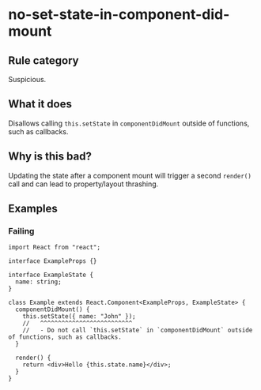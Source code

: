 # no-set-state-in-component-did-mount

## Rule category

Suspicious.

## What it does

Disallows calling `this.setState` in `componentDidMount` outside of functions, such as callbacks.

## Why is this bad?

Updating the state after a component mount will trigger a second `render()` call and can lead to property/layout thrashing.

## Examples

### Failing

```tsx twoslash
import React from "react";

interface ExampleProps {}

interface ExampleState {
  name: string;
}

class Example extends React.Component<ExampleProps, ExampleState> {
  componentDidMount() {
    this.setState({ name: "John" });
    //   ^^^^^^^^^^^^^^^^^^^^^^^^^^
    //   - Do not call `this.setState` in `componentDidMount` outside of functions, such as callbacks.
  }

  render() {
    return <div>Hello {this.state.name}</div>;
  }
}
```
